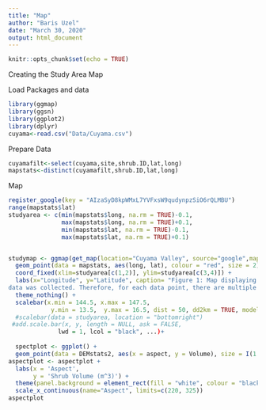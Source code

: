 ```yaml
---
title: "Map"
author: "Baris Uzel"
date: "March 30, 2020"
output: html_document
---
```


```r
knitr::opts_chunk$set(echo = TRUE)
```

Creating the Study Area Map

Load Packages and data
```r
library(ggmap)
library(ggsn)
library(ggplot2)
library(dplyr)
cuyama<-read.csv("Data/Cuyama.csv")
```
Prepare Data
```r
cuyamafilt<-select(cuyama,site,shrub.ID,lat,long)
mapstats<-distinct(cuyamafilt,shrub.ID,lat,long)
```



Map
```r
register_google(key = "AIzaSyD8kpWMxL7YVFxsW9qudynpzSiO6rQLMBU")
range(mapstats$lat)
studyarea <- c(min(mapstats$long, na.rm = TRUE)-0.1,
               max(mapstats$long, na.rm = TRUE)+0.1,
               min(mapstats$lat, na.rm = TRUE)-0.1,
               max(mapstats$lat, na.rm = TRUE)+0.1)


studymap <- ggmap(get_map(location="Cuyama Valley", source="google",maptype="satellite",zoom=10)) +
  geom_point(data = mapstats, aes(long, lat), colour = "red", size = 2) +
  coord_fixed(xlim=studyarea[c(1,2)], ylim=studyarea[c(3,4)]) +
  labs(x="Longitude", y="Latitude", caption= "Figure 1: Map displaying study area. Each point on the map represents a site where multiple shrub
data was collected. Therefore, for each data point, there are multiple shrub and microsite recordings.")+
  theme_nothing() +
  scalebar(x.min = 144.5, x.max = 147.5,
            y.min = 13.5,  y.max = 16.5, dist = 50, dd2km = TRUE, model = 'WGS84', box.fill = c("yellow", "white"), st.color = "white")
  #scalebar(data = studyarea, location = "bottomright")
 #add.scale.bar(x, y, length = NULL, ask = FALSE,
              lwd = 1, lcol = "black", ...)+
  
  spectplot <- ggplot() +
  geom_point(data = DEMstats2, aes(x = aspect, y = Volume), size = I(1.5))
aspectplot <- aspectplot +
  labs(x = 'Aspect',
       y = 'Shrub Volume (m^3)') + 
  theme(panel.background = element_rect(fill = "white", colour = "black", size = 0.5, linetype = "solid")) +
  scale_x_continuous(name="Aspect", limits=c(220, 325))
aspectplot

```

